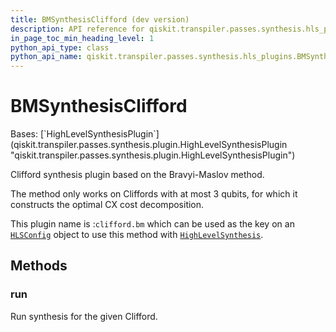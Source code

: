 ```yaml
---
title: BMSynthesisClifford (dev version)
description: API reference for qiskit.transpiler.passes.synthesis.hls_plugins.BMSynthesisClifford in the dev version of qiskit
in_page_toc_min_heading_level: 1
python_api_type: class
python_api_name: qiskit.transpiler.passes.synthesis.hls_plugins.BMSynthesisClifford
---
```


# BMSynthesisClifford

<Class id="qiskit.transpiler.passes.synthesis.hls_plugins.BMSynthesisClifford" isDedicatedPage={true} github="https://github.com/Qiskit/qiskit/tree/main/qiskit/transpiler/passes/synthesis/hls_plugins.py#L504-L520" signature="qiskit.transpiler.passes.synthesis.hls_plugins.BMSynthesisClifford" modifiers="class">
  Bases: [`HighLevelSynthesisPlugin`](qiskit.transpiler.passes.synthesis.plugin.HighLevelSynthesisPlugin "qiskit.transpiler.passes.synthesis.plugin.HighLevelSynthesisPlugin")

  Clifford synthesis plugin based on the Bravyi-Maslov method.

  The method only works on Cliffords with at most 3 qubits, for which it constructs the optimal CX cost decomposition.

  This plugin name is :`clifford.bm` which can be used as the key on an [`HLSConfig`](qiskit.transpiler.passes.HLSConfig "qiskit.transpiler.passes.HLSConfig") object to use this method with [`HighLevelSynthesis`](qiskit.transpiler.passes.HighLevelSynthesis "qiskit.transpiler.passes.HighLevelSynthesis").

  ## Methods

  ### run

  <Function id="qiskit.transpiler.passes.synthesis.hls_plugins.BMSynthesisClifford.run" github="https://github.com/Qiskit/qiskit/tree/main/qiskit/transpiler/passes/synthesis/hls_plugins.py#L514-L520" signature="run(high_level_object, coupling_map=None, target=None, qubits=None, **options)">
    Run synthesis for the given Clifford.
  </Function>
</Class>


